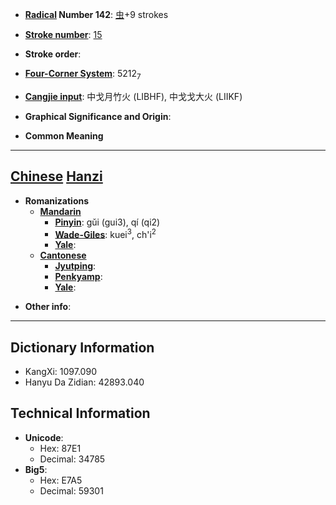 * '''[[Wiktionary:Chinese radical index| Radical]] Number 142''': [[Wiktionary:Chinese radical index 虫|虫]]+9 strokes

* '''[[Wiktionary:Chinese total strokes index|Stroke number]]''': [[Wiktionary:Chinese total strokes index 15|15]]

* '''Stroke order''': 

* '''[[Wiktionary:Chinese four corner index|Four-Corner System]]''': 5212<sub>7</sub>

* '''[[Wiktionary:Chinese Cangjie index|Cangjie input]]''': 中戈月竹火 (LIBHF), 中戈戈大火 (LIIKF)

* '''Graphical Significance and Origin''': 

* '''Common Meaning'''

----

== [[Chinese]] [[Hanzi]] ==

* '''Romanizations'''
** '''[[Mandarin]]'''
*** '''[[Pinyin]]''': gǔi (gui3), qí (qi2)
*** '''[[Wade-Giles]]''': kuei<sup>3</sup>, ch'i<sup>2</sup>
*** '''[[Yale]]''': 
** '''[[Cantonese]]'''
*** '''[[Jyutping]]''':
*** '''[[Penkyamp]]''': 
*** '''[[Yale]]''': 

* '''Other info''': 

----

== Dictionary Information ==

* KangXi: 1097.090
* Hanyu Da Zidian: 42893.040

== Technical Information ==

* '''Unicode''':
** Hex: 87E1
** Decimal: 34785
* '''Big5''':
** Hex: E7A5
** Decimal: 59301